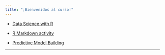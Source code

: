 ```yaml
---
title: "¡Bienvenidos al curso!"
---
```




* [Data Science with R](https://stat-ata-asu.github.io/R_DS_BD2020/)

* [R Markdown activity](https://rstudio.cloud/project/1292660)

* [Predictive Model Building](https://stat-ata-asu.github.io/PredictiveModelBuilding/)





* * *